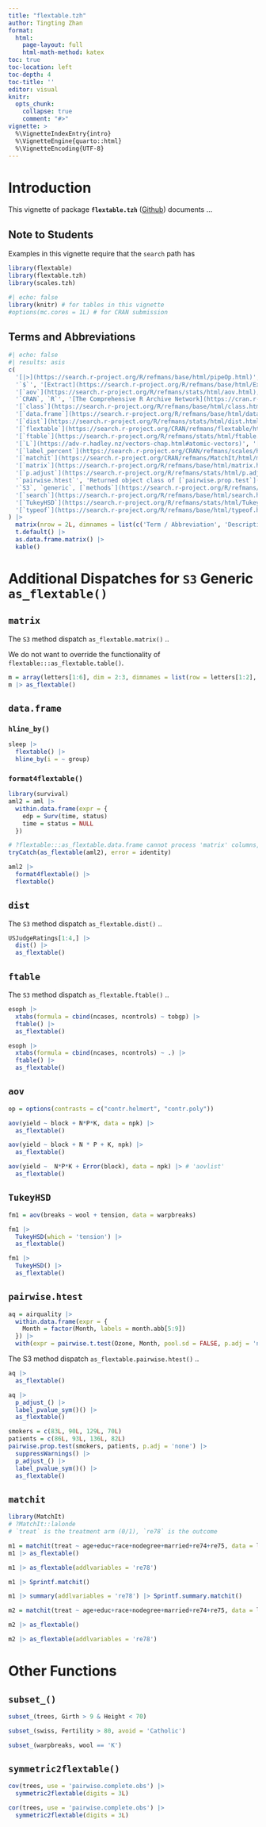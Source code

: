```yaml
---
title: "flextable.tzh"
author: Tingting Zhan
format: 
  html:
    page-layout: full
    html-math-method: katex
toc: true
toc-location: left
toc-depth: 4
toc-title: ''
editor: visual
knitr:
  opts_chunk: 
    collapse: true
    comment: "#>" 
vignette: >
  %\VignetteIndexEntry{intro}
  %\VignetteEngine{quarto::html}
  %\VignetteEncoding{UTF-8}
---
```


# Introduction

This vignette of package **`flextable.tzh`** ([Github](https://github.com/tingtingzhan/flextable.tzh)) documents ...

## Note to Students

Examples in this vignette require that the `search` path has

```r
library(flextable)
library(flextable.tzh)
library(scales.tzh)
```

```r
#| echo: false
library(knitr) # for tables in this vignette
#options(mc.cores = 1L) # for CRAN submission
```

## Terms and Abbreviations

```r
#| echo: false
#| results: asis
c(
  '[|>](https://search.r-project.org/R/refmans/base/html/pipeOp.html)', 'Forward pipe operator introduced in `R` 4.1.0',
  '`$`', '[Extract](https://search.r-project.org/R/refmans/base/html/Extract.html) parts of an object',
  '[`aov`](https://search.r-project.org/R/refmans/stats/html/aov.html), [`anova`](https://search.r-project.org/R/refmans/stats/html/anova.html)', 'Analysis of variance (tables)',
  '`CRAN`, `R`', '[The Comprehensive R Archive Network](https://cran.r-project.org)',
  '[`class`](https://search.r-project.org/R/refmans/base/html/class.html)', 'Object class',
  '[`data.frame`](https://search.r-project.org/R/refmans/base/html/data.frame.html)', 'Data frame', 
  '[`dist`](https://search.r-project.org/R/refmans/stats/html/dist.html)', 'Distance Matrix',
  '[`flextable`](https://search.r-project.org/CRAN/refmans/flextable/html/flextable.html), [`as_flextable`](https://search.r-project.org/CRAN/refmans/flextable/html/as_flextable.html)', '(Convert objects into) flexable table',
  '[`ftable`](https://search.r-project.org/R/refmans/stats/html/ftable.html)', 'Flat contingency tables',
  '[`L`](https://adv-r.hadley.nz/vectors-chap.html#atomic-vectors)', '[Integer](https://search.r-project.org/R/refmans/base/html/integer.html) notation',
  '[`label_percent`](https://search.r-project.org/CRAN/refmans/scales/html/label_percent.html)', 'Label for percentages',
  '[`matchit`](https://search.r-project.org/CRAN/refmans/MatchIt/html/matchit.html)', 'Matching for causal inference',
  '[`matrix`](https://search.r-project.org/R/refmans/base/html/matrix.html)', 'Matrix',
  '[`p.adjust`](https://search.r-project.org/R/refmans/stats/html/p.adjust.html)', 'Adjust $p$-values for multiple comparisons',
  '`pairwise.htest`', 'Returned object class of [`pairwise.prop.test`](https://search.r-project.org/R/refmans/stats/html/pairwise.prop.test.html), [`pairwise.t.test`](https://search.r-project.org/R/refmans/stats/html/pairwise.t.test.html), [`pairwise.wilcox.test`](https://search.r-project.org/R/refmans/stats/html/pairwise.wilcox.test.html)', 
  '`S3`, `generic`, [`methods`](https://search.r-project.org/R/refmans/utils/html/methods.html)', '`S3` object oriented system, [`UseMethod`](https://search.r-project.org/R/refmans/base/html/UseMethod.html); [`getS3method`](https://search.r-project.org/R/refmans/utils/html/getS3method.html); <https://adv-r.hadley.nz/s3.html>',
  '[`search`](https://search.r-project.org/R/refmans/base/html/search.html)', 'Search path',
  '[`TukeyHSD`](https://search.r-project.org/R/refmans/stats/html/TukeyHSD.html)', 'Tukey honest significant differences',
  '[`typeof`](https://search.r-project.org/R/refmans/base/html/typeof.html)', 'Type of an object'
) |>
  matrix(nrow = 2L, dimnames = list(c('Term / Abbreviation', 'Description'), NULL)) |>
  t.default() |>
  as.data.frame.matrix() |> 
  kable() 
```

# Additional Dispatches for `S3` Generic `as_flextable()`

## `matrix`

The `S3` method dispatch `as_flextable.matrix()` ..

We do not want to override the functionality of `flextable:::as_flextable.table()`.

```r
m = array(letters[1:6], dim = 2:3, dimnames = list(row = letters[1:2], col = LETTERS[1:3]))
m |> as_flextable()
```



## `data.frame`

### `hline_by()`

```r
sleep |>
  flextable() |> 
  hline_by(i = ~ group)
```

### `format4flextable()`

```r
library(survival)
aml2 = aml |>
  within.data.frame(expr = {
    edp = Surv(time, status)
    time = status = NULL
  })
```


```r
# ?flextable:::as_flextable.data.frame cannot process 'matrix' columns, as of 2024-10-27
tryCatch(as_flextable(aml2), error = identity)
```


```r
aml2 |> 
  format4flextable() |> 
  flextable()
```



## `dist`

The `S3` method dispatch `as_flextable.dist()` ..

```r
USJudgeRatings[1:4,] |> 
  dist() |> 
  as_flextable()
```

## `ftable`

The `S3` method dispatch `as_flextable.ftable()` ..

```r
esoph |>
  xtabs(formula = cbind(ncases, ncontrols) ~ tobgp) |>
  ftable() |>
  as_flextable()
```


```r
esoph |>
  xtabs(formula = cbind(ncases, ncontrols) ~ .) |>
  ftable() |>
  as_flextable()
```


## `aov`
```r
op = options(contrasts = c("contr.helmert", "contr.poly"))
```


```r
aov(yield ~ block + N*P*K, data = npk) |> 
  as_flextable()
```

```r
aov(yield ~ block + N * P + K, npk) |> 
  as_flextable()
```

```r
aov(yield ~  N*P*K + Error(block), data = npk) |> # 'aovlist'
  as_flextable()
```


## `TukeyHSD`

```r
fm1 = aov(breaks ~ wool + tension, data = warpbreaks)
```


```r
fm1 |> 
  TukeyHSD(which = 'tension') |> 
  as_flextable()
```


```r
fm1 |> 
  TukeyHSD() |> 
  as_flextable()
```

## `pairwise.htest`

```r
aq = airquality |> 
  within.data.frame(expr = {
    Month = factor(Month, labels = month.abb[5:9])
  }) |>
  with(expr = pairwise.t.test(Ozone, Month, pool.sd = FALSE, p.adj = 'none'))
```

The S3 method dispatch `as_flextable.pairwise.htest()` ..


```r
aq |>
  as_flextable()
```




```r
aq |>
  p_adjust_() |>
  label_pvalue_sym()() |>
  as_flextable()
```


```r
smokers = c(83L, 90L, 129L, 70L)
patients = c(86L, 93L, 136L, 82L)
pairwise.prop.test(smokers, patients, p.adj = 'none') |>
  suppressWarnings() |>
  p_adjust_() |>
  label_pvalue_sym()() |>
  as_flextable()
```


## `matchit`

```r
library(MatchIt)
# ?MatchIt::lalonde 
# `treat` is the treatment arm (0/1), `re78` is the outcome
```


```r
m1 = matchit(treat ~ age+educ+race+nodegree+married+re74+re75, data = lalonde)
m1 |> as_flextable()
```


```r
m1 |> as_flextable(addlvariables = 're78')
```


```r
m1 |> Sprintf.matchit()
```


```r
m1 |> summary(addlvariables = 're78') |> Sprintf.summary.matchit()
```


```r
m2 = matchit(treat ~ age+educ+race+nodegree+married+re74+re75, data = lalonde, ratio = 2)
```


```r
m2 |> as_flextable()
```


```r
m2 |> as_flextable(addlvariables = 're78')
```

# Other Functions

## `subset_()`

```r
subset_(trees, Girth > 9 & Height < 70)
```


```r
subset_(swiss, Fertility > 80, avoid = 'Catholic')
```


```r
subset_(warpbreaks, wool == 'K')
```



## `symmetric2flextable()`

```r
cov(trees, use = 'pairwise.complete.obs') |>
  symmetric2flextable(digits = 3L)
```


```r
cor(trees, use = 'pairwise.complete.obs') |>
  symmetric2flextable(digits = 3L)
```

